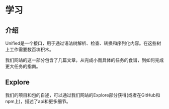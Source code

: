 # 学习

## 介绍

Unified是一个接口，用于通过语法树解析、检查、转换和序列化内容。在这些树上工作需要数百块积木。

我们网站的这一部分包含了几篇文章，从完成小而具体的任务的食谱，到如何完成更大任务的指南。

## Explore

我们的项目和包的自述，可以通过我们网站的Explore部分获得(或者在GitHub和npm上)，描述了api和更多细节。
